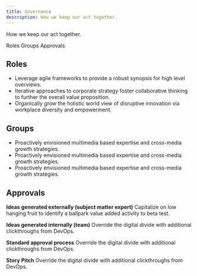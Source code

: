 ```yaml
---
title: Governance
description: How we keep our act together.
---
```


<PageDescription>

How we keep our act together.

</PageDescription>

<AnchorLinks>
  <AnchorLink>Roles</AnchorLink>
  <AnchorLink>Groups</AnchorLink>
  <AnchorLink>Approvals</AnchorLink>
</AnchorLinks>

## Roles

- Leverage agile frameworks to provide a robust synopsis for high level
  overviews.
- Iterative approaches to corporate strategy foster collaborative thinking to
  further the overall value proposition.
- Organically grow the holistic world view of disruptive innovation via
  workplace diversity and empowerment.

## Groups

- Proactively envisioned multimedia based expertise and cross-media growth
  strategies.
- Proactively envisioned multimedia based expertise and cross-media growth
  strategies.
- Proactively envisioned multimedia based expertise and cross-media growth
  strategies.

## Approvals

**Ideas generated externally (subject matter expert)** Capitalize on low hanging
fruit to identify a ballpark value added activity to beta test.

**Ideas generated internally (team)** Override the digital divide with
additional clickthroughs from DevOps.

**Standard approval process** Override the digital divide with additional
clickthroughs from DevOps.

**Story Pitch** Override the digital divide with additional clickthroughs from
DevOps.
